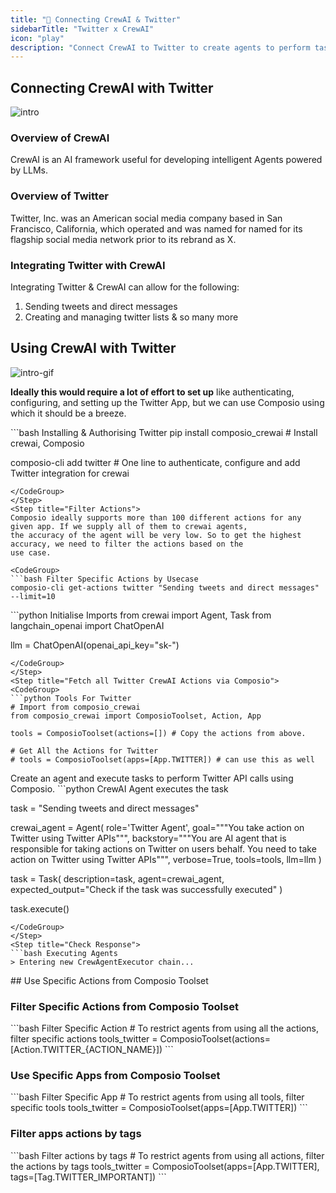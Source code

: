 ```yaml
---
title: "🚀 Connecting CrewAI & Twitter"
sidebarTitle: "Twitter x CrewAI"
icon: "play"
description: "Connect CrewAI to Twitter to create agents to perform tasks using natural language"
---
```


## Connecting CrewAI with Twitter
![intro](/media/intro.jpg)

### Overview of CrewAI

CrewAI is an AI framework useful for developing intelligent Agents powered by LLMs.

### Overview of Twitter

Twitter, Inc. was an American social media company based in San Francisco, California, which operated and was named for named for its flagship social media network prior to its rebrand as X.

### Integrating Twitter with CrewAI

Integrating Twitter & CrewAI can allow for the following:

1. Sending tweets and direct messages
2. Creating and managing twitter lists
& so many more

## Using CrewAI with Twitter
![intro-gif](/media/intro.gif)
<Steps>
<Step title="Setting Up the Environment">

**Ideally this would require a lot of effort to set up** like authenticating, configuring, and setting up the Twitter App, but we can use Composio using which it should be a breeze.

<CodeGroup>
```bash Installing & Authorising Twitter
pip install composio_crewai # Install crewai, Composio 

composio-cli add twitter # One line to authenticate, configure and add Twitter integration for crewai
```
</CodeGroup>
</Step>
<Step title="Filter Actions">
Composio ideally supports more than 100 different actions for any given app. If we supply all of them to crewai agents, 
the accuracy of the agent will be very low. So to get the highest accuracy, we need to filter the actions based on the 
use case.

<CodeGroup>
```bash Filter Specific Actions by Usecase
composio-cli get-actions twitter "Sending tweets and direct messages" --limit=10
```
</CodeGroup>

</Step>
<Step title="Import Base Packages">

<CodeGroup>
```python Initialise Imports
from crewai import Agent, Task
from langchain_openai import ChatOpenAI

llm = ChatOpenAI(openai_api_key="sk-<OPENAI KEY>")
```
</CodeGroup>
</Step>
<Step title="Fetch all Twitter CrewAI Actions via Composio">
<CodeGroup>
```python Tools For Twitter
# Import from composio_crewai
from composio_crewai import ComposioToolset, Action, App

tools = ComposioToolset(actions=[]) # Copy the actions from above. 

# Get All the Actions for Twitter
# tools = ComposioToolset(apps=[App.TWITTER]) # can use this as well
```
</CodeGroup>
</Step>
<Step title="Execute the Agent">
Create an agent and execute tasks to perform Twitter API calls using Composio. 
<CodeGroup>
```python CrewAI Agent executes the task

task = "Sending tweets and direct messages"

crewai_agent = Agent(
    role='Twitter Agent',
    goal="""You take action on Twitter using Twitter APIs""",
    backstory="""You are AI agent that is responsible for taking actions on Twitter on users behalf. You need to take action on Twitter using Twitter APIs""",
    verbose=True,
    tools=tools,
    llm=llm
)

task = Task(
    description=task,
    agent=crewai_agent,
    expected_output="Check if the task was successfully executed"
)

task.execute()
```
</CodeGroup>
</Step>
<Step title="Check Response">
```bash Executing Agents
> Entering new CrewAgentExecutor chain...
```
</Step>
</Steps>
## Use Specific Actions from Composio Toolset

### Filter Specific Actions from Composio Toolset

<CodeGroup>
```bash Filter Specific Action
# To restrict agents from using all the actions, filter specific actions
tools_twitter = ComposioToolset(actions=[Action.TWITTER_{ACTION_NAME}])
```
</CodeGroup>

### Use Specific Apps from Composio Toolset
<CodeGroup>
```bash Filter Specific App
# To restrict agents from using all tools, filter specific tools
tools_twitter = ComposioToolset(apps=[App.TWITTER])
```
</CodeGroup>

### Filter apps actions by tags 
<CodeGroup>
```bash Filter actions by tags
# To restrict agents from using all actions, filter the actions by tags
tools_twitter = ComposioToolset(apps=[App.TWITTER], tags=[Tag.TWITTER_IMPORTANT])
```
</CodeGroup>